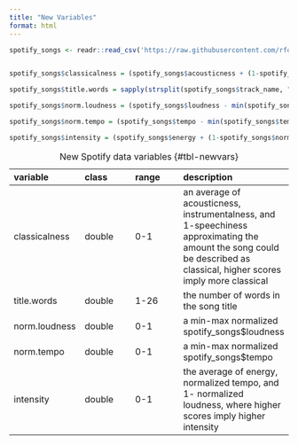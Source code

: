 ```yaml
---
title: "New Variables"
format: html
---
```


```r
spotify_songs <- readr::read_csv('https://raw.githubusercontent.com/rfordatascience/tidytuesday/master/data/2020/2020-01-21/spotify_songs.csv', show_col_types = FALSE)


spotify_songs$classicalness = (spotify_songs$acousticness + (1-spotify_songs$speechiness) + spotify_songs$instrumentalness)/3

spotify_songs$title.words = sapply(strsplit(spotify_songs$track_name, " "), length)

spotify_songs$norm.loudness = (spotify_songs$loudness - min(spotify_songs$loudness)) / (max(spotify_songs$loudness) - min(spotify_songs$loudness))

spotify_songs$norm.tempo = (spotify_songs$tempo - min(spotify_songs$tempo)) / (max(spotify_songs$tempo) - min(spotify_songs$tempo))

spotify_songs$intensity = (spotify_songs$energy + (1-spotify_songs$norm.loudness) + spotify_songs$norm.tempo)/3
```

|variable|class|range|description|
|:-|:-|:-|:-|
|classicalness|double|0-1|an average of acousticness, instrumentalness, and 1-speechiness approximating the amount the song could be described as classical, higher scores imply more classical|
|title.words|double|1-26|the number of words in the song title|
|norm.loudness|double|0-1|a min-max normalized spotify\_songs\$loudness|
|norm.tempo|double|0-1|a min-max normalized spotify\_songs\$tempo|
|intensity|double|0-1|the average of energy, normalized tempo, and 1- normalized loudness, where higher scores imply higher intensity|

: New Spotify data variables {#tbl-newvars}